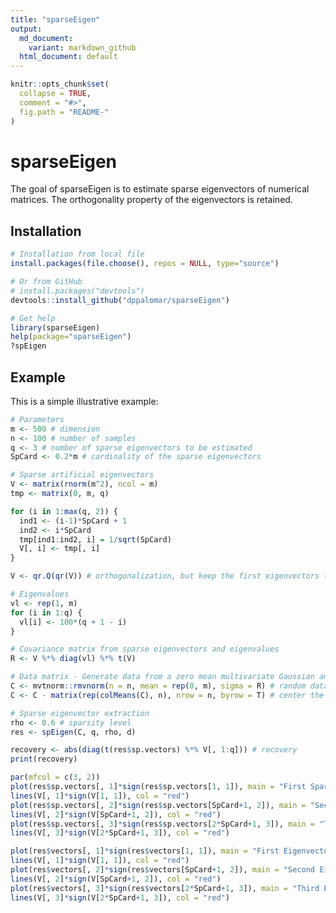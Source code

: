 ```yaml
---
title: "sparseEigen"
output:
  md_document:
    variant: markdown_github
  html_document: default
---
```


<!-- README.md is generated from README.Rmd. Please edit that file -->

```r
knitr::opts_chunk$set(
  collapse = TRUE,
  comment = "#>",
  fig.path = "README-"
)
```

# sparseEigen

The goal of sparseEigen is to estimate sparse eigenvectors of numerical matrices. The orthogonality property of the eigenvectors is retained.

## Installation
```r
# Installation from local file
install.packages(file.choose(), repos = NULL, type="source")

# Or from GitHub
# install.packages("devtools")
devtools::install_github("dppalomar/sparseEigen")

# Get help
library(sparseEigen)
help(package="sparseEigen")
?spEigen
```

## Example

This is a simple illustrative example:

```r
# Parameters 
m <- 500 # dimension
n <- 100 # number of samples
q <- 3 # number of sparse eigenvectors to be estimated
SpCard <- 0.2*m # cardinality of the sparse eigenvectors

# Sparse artificial eigenvectors
V <- matrix(rnorm(m^2), ncol = m)
tmp <- matrix(0, m, q)

for (i in 1:max(q, 2)) {
  ind1 <- (i-1)*SpCard + 1
  ind2 <- i*SpCard
  tmp[ind1:ind2, i] = 1/sqrt(SpCard)
  V[, i] <- tmp[, i]
}

V <- qr.Q(qr(V)) # orthogonalization, but keep the first eigenvectors to be same as V

# Eigenvalues
vl <- rep(1, m)
for (i in 1:q) {
  vl[i] <- 100*(q + 1 - i)
}

# Covariance matrix from sparse eigenvectors and eigenvalues
R <- V %*% diag(vl) %*% t(V)

# Data matrix - Generate data from a zero mean multivariate Gaussian and the constructed covariance
C <- mvtnorm::rmvnorm(n = n, mean = rep(0, m), sigma = R) # random data with underlying sparse structure
C <- C - matrix(rep(colMeans(C), n), nrow = n, byrow = T) # center the data

# Sparse eigenvector extraction
rho <- 0.6 # sparsity level
res <- spEigen(C, q, rho, d)

recovery <- abs(diag(t(res$sp.vectors) %*% V[, 1:q])) # recovery
print(recovery)

par(mfcol = c(3, 2))
plot(res$sp.vectors[, 1]*sign(res$sp.vectors[1, 1]), main = "First Sparse Eigenvector", xlab = "Index", ylab = "", type = "h")
lines(V[, 1]*sign(V[1, 1]), col = "red")
plot(res$sp.vectors[, 2]*sign(res$sp.vectors[SpCard+1, 2]), main = "Second Sparse Eigenvector", xlab = "Index", ylab = "", type = "h")
lines(V[, 2]*sign(V[SpCard+1, 2]), col = "red")
plot(res$sp.vectors[, 3]*sign(res$sp.vectors[2*SpCard+1, 3]), main = "Third Sparse Eigenvector", xlab = "Index", ylab = "", type = "h")
lines(V[, 3]*sign(V[2*SpCard+1, 3]), col = "red")

plot(res$vectors[, 1]*sign(res$vectors[1, 1]), main = "First Eigenvector", xlab = "Index", ylab = "", type = "h")
lines(V[, 1]*sign(V[1, 1]), col = "red")
plot(res$vectors[, 2]*sign(res$vectors[SpCard+1, 2]), main = "Second Eigenvector", xlab = "Index", ylab = "", type = "h")
lines(V[, 2]*sign(V[SpCard+1, 2]), col = "red")
plot(res$vectors[, 3]*sign(res$vectors[2*SpCard+1, 3]), main = "Third Eigenvector", xlab = "Index", ylab = "", type = "h")
lines(V[, 3]*sign(V[2*SpCard+1, 3]), col = "red")

```
